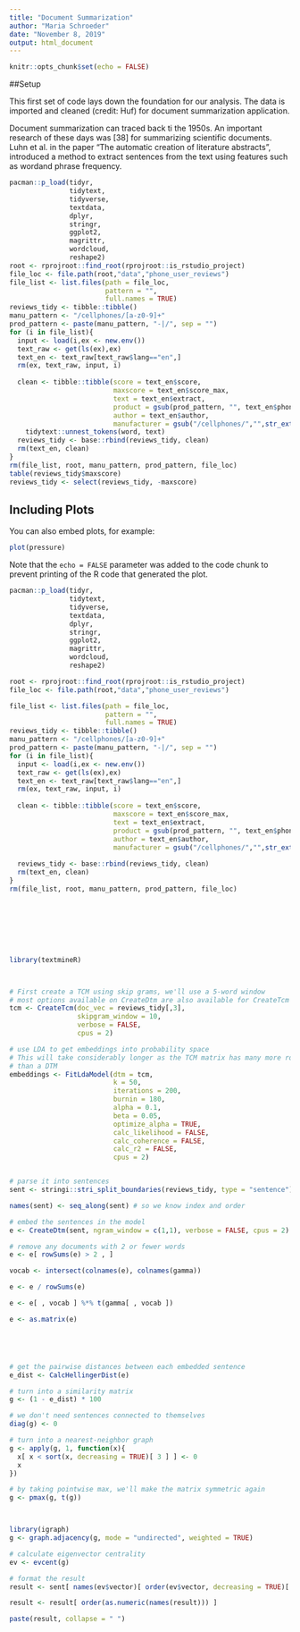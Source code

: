 ```yaml
---
title: "Document Summarization"
author: "Maria Schroeder"
date: "November 8, 2019"
output: html_document
---
```


```r
knitr::opts_chunk$set(echo = FALSE)
```

##Setup

This first set of code lays down the foundation for our analysis. The data is imported and cleaned (credit: Huf) for document summarization application.

Document summarization can traced back ti the
1950s. An important research of these days was [38] for summarizing
scientific documents. Luhn et al. in the paper "The automatic creation of literature abstracts", introduced a method to
extract sentences from the text using features such as wordand phrase frequency.

```r
pacman::p_load(tidyr,
               tidytext,
               tidyverse,
               textdata,
               dplyr,
               stringr,
               ggplot2,
               magrittr,
               wordcloud,
               reshape2)
root <- rprojroot::find_root(rprojroot::is_rstudio_project)
file_loc <- file.path(root,"data","phone_user_reviews")
file_list <- list.files(path = file_loc,
                        pattern = "",
                        full.names = TRUE)
reviews_tidy <- tibble::tibble()
manu_pattern <- "/cellphones/[a-z0-9]+"
prod_pattern <- paste(manu_pattern, "-|/", sep = "")
for (i in file_list){
  input <- load(i,ex <- new.env())
  text_raw <- get(ls(ex),ex)
  text_en <- text_raw[text_raw$lang=="en",]
  rm(ex, text_raw, input, i)
  
  clean <- tibble::tibble(score = text_en$score,
                          maxscore = text_en$score_max,
                          text = text_en$extract,
                          product = gsub(prod_pattern, "", text_en$phone_url),
                          author = text_en$author,
                          manufacturer = gsub("/cellphones/","",str_extract(text_en$phone_url,manu_pattern))) %>%
    tidytext::unnest_tokens(word, text)
  reviews_tidy <- base::rbind(reviews_tidy, clean)
  rm(text_en, clean)
}
rm(file_list, root, manu_pattern, prod_pattern, file_loc)
table(reviews_tidy$maxscore)
reviews_tidy <- select(reviews_tidy, -maxscore)
```

## Including Plots

You can also embed plots, for example:

```r
plot(pressure)
```

Note that the `echo = FALSE` parameter was added to the code chunk to prevent printing of the R code that generated the plot.



```r


  
pacman::p_load(tidyr,
               tidytext,
               tidyverse,
               textdata,
               dplyr,
               stringr,
               ggplot2,
               magrittr,
               wordcloud,
               reshape2)

root <- rprojroot::find_root(rprojroot::is_rstudio_project)
file_loc <- file.path(root,"data","phone_user_reviews")

file_list <- list.files(path = file_loc,
                        pattern = "",
                        full.names = TRUE)
reviews_tidy <- tibble::tibble()
manu_pattern <- "/cellphones/[a-z0-9]+"
prod_pattern <- paste(manu_pattern, "-|/", sep = "")
for (i in file_list){
  input <- load(i,ex <- new.env())
  text_raw <- get(ls(ex),ex)
  text_en <- text_raw[text_raw$lang=="en",]
  rm(ex, text_raw, input, i)
  
  clean <- tibble::tibble(score = text_en$score,
                          maxscore = text_en$score_max,
                          text = text_en$extract,
                          product = gsub(prod_pattern, "", text_en$phone_url),
                          author = text_en$author,
                          manufacturer = gsub("/cellphones/","",str_extract(text_en$phone_url,manu_pattern))) 
  
  reviews_tidy <- base::rbind(reviews_tidy, clean)
  rm(text_en, clean)
}
rm(file_list, root, manu_pattern, prod_pattern, file_loc)








library(textmineR)



# First create a TCM using skip grams, we'll use a 5-word window
# most options available on CreateDtm are also available for CreateTcm
tcm <- CreateTcm(doc_vec = reviews_tidy[,3],
                 skipgram_window = 10,
                 verbose = FALSE,
                 cpus = 2)

# use LDA to get embeddings into probability space
# This will take considerably longer as the TCM matrix has many more rows 
# than a DTM
embeddings <- FitLdaModel(dtm = tcm,
                          k = 50,
                          iterations = 200,
                          burnin = 180,
                          alpha = 0.1,
                          beta = 0.05,
                          optimize_alpha = TRUE,
                          calc_likelihood = FALSE,
                          calc_coherence = FALSE,
                          calc_r2 = FALSE,
                          cpus = 2)


# parse it into sentences
sent <- stringi::stri_split_boundaries(reviews_tidy, type = "sentence")[[ 4 ]]

names(sent) <- seq_along(sent) # so we know index and order

# embed the sentences in the model
e <- CreateDtm(sent, ngram_window = c(1,1), verbose = FALSE, cpus = 2)

# remove any documents with 2 or fewer words
e <- e[ rowSums(e) > 2 , ]

vocab <- intersect(colnames(e), colnames(gamma))

e <- e / rowSums(e)

e <- e[ , vocab ] %*% t(gamma[ , vocab ])

e <- as.matrix(e)





# get the pairwise distances between each embedded sentence
e_dist <- CalcHellingerDist(e)

# turn into a similarity matrix
g <- (1 - e_dist) * 100

# we don't need sentences connected to themselves
diag(g) <- 0

# turn into a nearest-neighbor graph
g <- apply(g, 1, function(x){
  x[ x < sort(x, decreasing = TRUE)[ 3 ] ] <- 0
  x
})

# by taking pointwise max, we'll make the matrix symmetric again
g <- pmax(g, t(g))



library(igraph)
g <- graph.adjacency(g, mode = "undirected", weighted = TRUE)

# calculate eigenvector centrality
ev <- evcent(g)

# format the result
result <- sent[ names(ev$vector)[ order(ev$vector, decreasing = TRUE)[ 1:3 ] ] ]

result <- result[ order(as.numeric(names(result))) ]

paste(result, collapse = " ")
```

